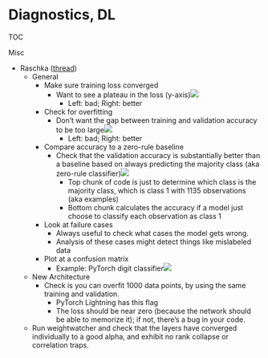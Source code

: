 # Diagnostics, DL

TOC




Misc

* Raschka ([thread](https://twitter.com/rasbt/status/1565798671781961728))
	* General
		* Make sure training loss converged
			* Want to see a plateau in the loss (y-axis)![](./_resources/Diagnostics,_DL.resources/image.png)
				* Left: bad; Right: better
		* Check for overfitting
			* Don't want the gap between training and validation accuracy to be too large![](./_resources/Diagnostics,_DL.resources/image.1.png)
				* Left: bad; Right: better
		* Compare accuracy to a zero-rule baseline
			* Check that the validation accuracy is substantially better than a baseline based on always predicting the majority class (aka zero-rule classifier)![](./_resources/Diagnostics,_DL.resources/image.2.png)
				* Top chunk of code is just to determine which class is the majority class, which is class 1 with 1135 observations (aka examples)
				* Bottom chunk calculates the accuracy if a model just choose to classify each observation as class 1
		* Look at failure cases
			* Always useful to check what cases the model gets wrong.
			* Analysis of these cases might detect things like mislabeled data
		* Plot at a confusion matrix
			* Example: PyTorch digit classifier![](./_resources/Diagnostics,_DL.resources/image.3.png)
	* New Architecture
		* Check is you can overfit 1000 data points, by using the same training and validation.
			* PyTorch Lightning has this flag
			* The loss should be near zero (because the network should be able to memorize it); if not, there's a bug in your code.
	* Run weightwatcher and check that the layers have converged individually to a good alpha, and exhibit no rank collapse or correlation traps.























